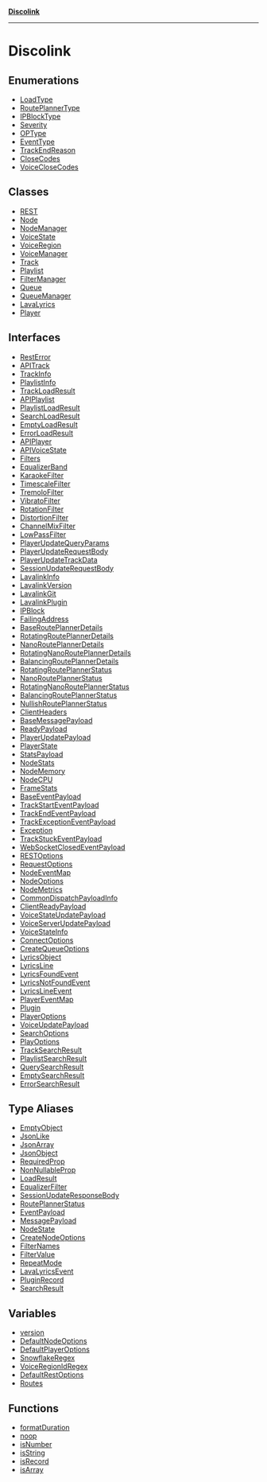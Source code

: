 [**Discolink**](README.md)

***

# Discolink

## Enumerations

- [LoadType](enumerations/LoadType.md)
- [RoutePlannerType](enumerations/RoutePlannerType.md)
- [IPBlockType](enumerations/IPBlockType.md)
- [Severity](enumerations/Severity.md)
- [OPType](enumerations/OPType.md)
- [EventType](enumerations/EventType.md)
- [TrackEndReason](enumerations/TrackEndReason.md)
- [CloseCodes](enumerations/CloseCodes.md)
- [VoiceCloseCodes](enumerations/VoiceCloseCodes.md)

## Classes

- [REST](classes/REST.md)
- [Node](classes/Node.md)
- [NodeManager](classes/NodeManager.md)
- [VoiceState](classes/VoiceState.md)
- [VoiceRegion](classes/VoiceRegion.md)
- [VoiceManager](classes/VoiceManager.md)
- [Track](classes/Track.md)
- [Playlist](classes/Playlist.md)
- [FilterManager](classes/FilterManager.md)
- [Queue](classes/Queue.md)
- [QueueManager](classes/QueueManager.md)
- [LavaLyrics](classes/LavaLyrics.md)
- [Player](classes/Player.md)

## Interfaces

- [RestError](interfaces/RestError.md)
- [APITrack](interfaces/APITrack.md)
- [TrackInfo](interfaces/TrackInfo.md)
- [PlaylistInfo](interfaces/PlaylistInfo.md)
- [TrackLoadResult](interfaces/TrackLoadResult.md)
- [APIPlaylist](interfaces/APIPlaylist.md)
- [PlaylistLoadResult](interfaces/PlaylistLoadResult.md)
- [SearchLoadResult](interfaces/SearchLoadResult.md)
- [EmptyLoadResult](interfaces/EmptyLoadResult.md)
- [ErrorLoadResult](interfaces/ErrorLoadResult.md)
- [APIPlayer](interfaces/APIPlayer.md)
- [APIVoiceState](interfaces/APIVoiceState.md)
- [Filters](interfaces/Filters.md)
- [EqualizerBand](interfaces/EqualizerBand.md)
- [KaraokeFilter](interfaces/KaraokeFilter.md)
- [TimescaleFilter](interfaces/TimescaleFilter.md)
- [TremoloFilter](interfaces/TremoloFilter.md)
- [VibratoFilter](interfaces/VibratoFilter.md)
- [RotationFilter](interfaces/RotationFilter.md)
- [DistortionFilter](interfaces/DistortionFilter.md)
- [ChannelMixFilter](interfaces/ChannelMixFilter.md)
- [LowPassFilter](interfaces/LowPassFilter.md)
- [PlayerUpdateQueryParams](interfaces/PlayerUpdateQueryParams.md)
- [PlayerUpdateRequestBody](interfaces/PlayerUpdateRequestBody.md)
- [PlayerUpdateTrackData](interfaces/PlayerUpdateTrackData.md)
- [SessionUpdateRequestBody](interfaces/SessionUpdateRequestBody.md)
- [LavalinkInfo](interfaces/LavalinkInfo.md)
- [LavalinkVersion](interfaces/LavalinkVersion.md)
- [LavalinkGit](interfaces/LavalinkGit.md)
- [LavalinkPlugin](interfaces/LavalinkPlugin.md)
- [IPBlock](interfaces/IPBlock.md)
- [FailingAddress](interfaces/FailingAddress.md)
- [BaseRoutePlannerDetails](interfaces/BaseRoutePlannerDetails.md)
- [RotatingRoutePlannerDetails](interfaces/RotatingRoutePlannerDetails.md)
- [NanoRoutePlannerDetails](interfaces/NanoRoutePlannerDetails.md)
- [RotatingNanoRoutePlannerDetails](interfaces/RotatingNanoRoutePlannerDetails.md)
- [BalancingRoutePlannerDetails](interfaces/BalancingRoutePlannerDetails.md)
- [RotatingRoutePlannerStatus](interfaces/RotatingRoutePlannerStatus.md)
- [NanoRoutePlannerStatus](interfaces/NanoRoutePlannerStatus.md)
- [RotatingNanoRoutePlannerStatus](interfaces/RotatingNanoRoutePlannerStatus.md)
- [BalancingRoutePlannerStatus](interfaces/BalancingRoutePlannerStatus.md)
- [NullishRoutePlannerStatus](interfaces/NullishRoutePlannerStatus.md)
- [ClientHeaders](interfaces/ClientHeaders.md)
- [BaseMessagePayload](interfaces/BaseMessagePayload.md)
- [ReadyPayload](interfaces/ReadyPayload.md)
- [PlayerUpdatePayload](interfaces/PlayerUpdatePayload.md)
- [PlayerState](interfaces/PlayerState.md)
- [StatsPayload](interfaces/StatsPayload.md)
- [NodeStats](interfaces/NodeStats.md)
- [NodeMemory](interfaces/NodeMemory.md)
- [NodeCPU](interfaces/NodeCPU.md)
- [FrameStats](interfaces/FrameStats.md)
- [BaseEventPayload](interfaces/BaseEventPayload.md)
- [TrackStartEventPayload](interfaces/TrackStartEventPayload.md)
- [TrackEndEventPayload](interfaces/TrackEndEventPayload.md)
- [TrackExceptionEventPayload](interfaces/TrackExceptionEventPayload.md)
- [Exception](interfaces/Exception.md)
- [TrackStuckEventPayload](interfaces/TrackStuckEventPayload.md)
- [WebSocketClosedEventPayload](interfaces/WebSocketClosedEventPayload.md)
- [RESTOptions](interfaces/RESTOptions.md)
- [RequestOptions](interfaces/RequestOptions.md)
- [NodeEventMap](interfaces/NodeEventMap.md)
- [NodeOptions](interfaces/NodeOptions.md)
- [NodeMetrics](interfaces/NodeMetrics.md)
- [CommonDispatchPayloadInfo](interfaces/CommonDispatchPayloadInfo.md)
- [ClientReadyPayload](interfaces/ClientReadyPayload.md)
- [VoiceStateUpdatePayload](interfaces/VoiceStateUpdatePayload.md)
- [VoiceServerUpdatePayload](interfaces/VoiceServerUpdatePayload.md)
- [VoiceStateInfo](interfaces/VoiceStateInfo.md)
- [ConnectOptions](interfaces/ConnectOptions.md)
- [CreateQueueOptions](interfaces/CreateQueueOptions.md)
- [LyricsObject](interfaces/LyricsObject.md)
- [LyricsLine](interfaces/LyricsLine.md)
- [LyricsFoundEvent](interfaces/LyricsFoundEvent.md)
- [LyricsNotFoundEvent](interfaces/LyricsNotFoundEvent.md)
- [LyricsLineEvent](interfaces/LyricsLineEvent.md)
- [PlayerEventMap](interfaces/PlayerEventMap.md)
- [Plugin](interfaces/Plugin.md)
- [PlayerOptions](interfaces/PlayerOptions.md)
- [VoiceUpdatePayload](interfaces/VoiceUpdatePayload.md)
- [SearchOptions](interfaces/SearchOptions.md)
- [PlayOptions](interfaces/PlayOptions.md)
- [TrackSearchResult](interfaces/TrackSearchResult.md)
- [PlaylistSearchResult](interfaces/PlaylistSearchResult.md)
- [QuerySearchResult](interfaces/QuerySearchResult.md)
- [EmptySearchResult](interfaces/EmptySearchResult.md)
- [ErrorSearchResult](interfaces/ErrorSearchResult.md)

## Type Aliases

- [EmptyObject](type-aliases/EmptyObject.md)
- [JsonLike](type-aliases/JsonLike.md)
- [JsonArray](type-aliases/JsonArray.md)
- [JsonObject](type-aliases/JsonObject.md)
- [RequiredProp](type-aliases/RequiredProp.md)
- [NonNullableProp](type-aliases/NonNullableProp.md)
- [LoadResult](type-aliases/LoadResult.md)
- [EqualizerFilter](type-aliases/EqualizerFilter.md)
- [SessionUpdateResponseBody](type-aliases/SessionUpdateResponseBody.md)
- [RoutePlannerStatus](type-aliases/RoutePlannerStatus.md)
- [EventPayload](type-aliases/EventPayload.md)
- [MessagePayload](type-aliases/MessagePayload.md)
- [NodeState](type-aliases/NodeState.md)
- [CreateNodeOptions](type-aliases/CreateNodeOptions.md)
- [FilterNames](type-aliases/FilterNames.md)
- [FilterValue](type-aliases/FilterValue.md)
- [RepeatMode](type-aliases/RepeatMode.md)
- [LavaLyricsEvent](type-aliases/LavaLyricsEvent.md)
- [PluginRecord](type-aliases/PluginRecord.md)
- [SearchResult](type-aliases/SearchResult.md)

## Variables

- [version](variables/version.md)
- [DefaultNodeOptions](variables/DefaultNodeOptions.md)
- [DefaultPlayerOptions](variables/DefaultPlayerOptions.md)
- [SnowflakeRegex](variables/SnowflakeRegex.md)
- [VoiceRegionIdRegex](variables/VoiceRegionIdRegex.md)
- [DefaultRestOptions](variables/DefaultRestOptions.md)
- [Routes](variables/Routes.md)

## Functions

- [formatDuration](functions/formatDuration.md)
- [noop](functions/noop.md)
- [isNumber](functions/isNumber.md)
- [isString](functions/isString.md)
- [isRecord](functions/isRecord.md)
- [isArray](functions/isArray.md)
